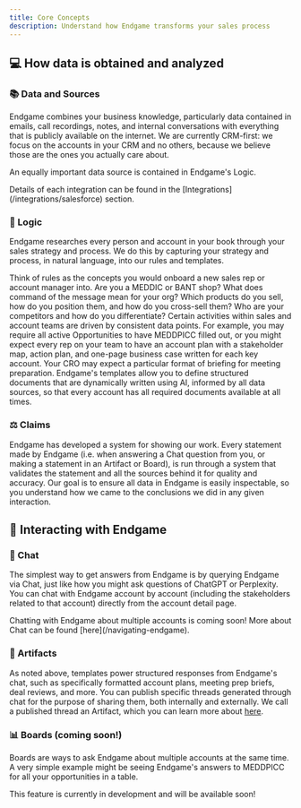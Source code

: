 ```yaml
---
title: Core Concepts
description: Understand how Endgame transforms your sales process
---
```


## 💻 How data is obtained and analyzed

### 📚 Data and Sources

Endgame combines your business knowledge, particularly data contained in emails, call recordings, notes, and internal conversations with everything that is publicly available on the internet. We are currently CRM-first: we focus on the accounts in your CRM and no others, because we believe those are the ones you actually care about.

An equally important data source is contained in Endgame's Logic.

<Info>
Details of each integration can be found in the [Integrations](/integrations/salesforce) section.
</Info>

### 🧩 Logic

Endgame researches every person and account in your book through your sales strategy and process. We do this by capturing your strategy and process, in natural language, into our rules and templates.

<CardGroup cols={2}>
  <Card title="Rules" icon="gavel">
    Think of rules as the concepts you would onboard a new sales rep or account manager into. Are you a MEDDIC or BANT shop? What does command of the message mean for your org? Which products do you sell, how do you position them, and how do you cross-sell them? Who are your competitors and how do you differentiate?
  </Card>
  <Card title="Templates" icon="file-contract">
    Certain activities within sales and account teams are driven by consistent data points. For example, you may require all active Opportunities to have MEDDPICC filled out, or you might expect every rep on your team to have an account plan with a stakeholder map, action plan, and one-page business case written for each key account. Your CRO may expect a particular format of briefing for meeting preparation. Endgame's templates allow you to define structured documents that are dynamically written using AI, informed by all data sources, so that every account has all required documents available at all times.
  </Card>
</CardGroup>

### ⚖️ Claims

Endgame has developed a system for showing our work. Every statement made by Endgame (i.e. when answering a Chat question from you, or making a statement in an Artifact or Board), is run through a system that validates the statement and all the sources behind it for quality and accuracy. Our goal is to ensure all data in Endgame is easily inspectable, so you understand how we came to the conclusions we did in any given interaction.

## 💼 Interacting with Endgame

### 💬 Chat

The simplest way to get answers from Endgame is by querying Endgame via Chat, just like how you might ask questions of ChatGPT or Perplexity. You can chat with Endgame account by account (including the stakeholders related to that account) directly from the account detail page. 

<Note>
Chatting with Endgame about multiple accounts is coming soon! More about Chat can be found [here](/navigating-endgame).
</Note>

### 📄 Artifacts

As noted above, templates power structured responses from Endgame's chat, such as specifically formatted account plans, meeting prep briefs, deal reviews, and more. You can publish specific threads generated through chat for the purpose of sharing them, both internally and externally. We call a published thread an Artifact, which you can learn more about [here](/features/publishing-artifacts).

### 📊 Boards (coming soon!)

Boards are ways to ask Endgame about multiple accounts at the same time. A very simple example might be seeing Endgame's answers to MEDDPICC for all your opportunities in a table.

<Info>
This feature is currently in development and will be available soon!
</Info>